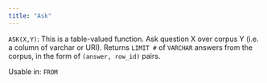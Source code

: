 ```yaml
---
title: "Ask"
---
```


`ASK(X,Y)`: This is a table-valued function. Ask question X over corpus Y (i.e.
a column of varchar or URI). Returns `LIMIT #` of `VARCHAR` answers from the
corpus, in the form of `(answer, row_id)` pairs.

Usable in: `FROM`
